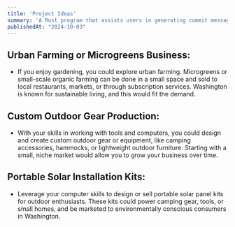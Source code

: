 ---
title: 'Project Ideas'
summary: 'A Rust program that assists users in generating commit messages for their Git repositories'
publishedAt: "2024-10-03"
---

## Urban Farming or Microgreens Business: 
- If you enjoy gardening, you could explore urban farming. Microgreens or small-scale organic farming can be done in a small space and sold to local restaurants, markets, or through subscription services. Washington is known for sustainable living, and this would fit the demand.

## Custom Outdoor Gear Production: 
- With your skills in working with tools and computers, you could design and create custom outdoor gear or equipment, like camping accessories, hammocks, or lightweight outdoor furniture. Starting with a small, niche market would allow you to grow your business over time.

## Portable Solar Installation Kits: 
- Leverage your computer skills to design or sell portable solar panel kits for outdoor enthusiasts. These kits could power camping gear, tools, or small homes, and be marketed to environmentally conscious consumers in Washington.


